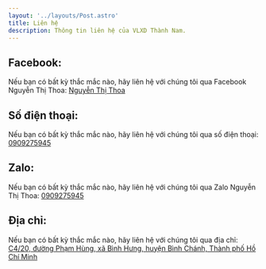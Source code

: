 ```yaml
---
layout: '../layouts/Post.astro'
title: Liên hệ
description: Thông tin liên hệ của VLXD Thành Nam.
---
```


## Facebook:
Nếu bạn có bất kỳ thắc mắc nào, hãy liên hệ với chúng tôi qua Facebook Nguyễn Thị Thoa: [Nguyễn Thị Thoa](https://www.facebook.com/nguyen.thi.thoa.945/)
## Số điện thoại:
Nếu bạn có bất kỳ thắc mắc nào, hãy liên hệ với chúng tôi qua số điện thoại: [0909275945](tel:0909275945)
## Zalo:
Nếu bạn có bất kỳ thắc mắc nào, hãy liên hệ với chúng tôi qua Zalo Nguyễn Thị Thoa: [0909275945](https://zalo.me/0909275945)
## Địa chỉ:
Nếu bạn có bất kỳ thắc mắc nào, hãy liên hệ với chúng tôi qua địa chỉ: [C4/20, đường Phạm Hùng, xã Bình Hưng, huyện Bình Chánh, Thành phố Hồ Chí Minh](https://maps.app.goo.gl/K115S8b5DcmG5q957)